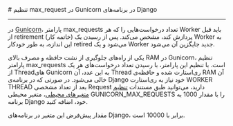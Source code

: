 

<Layout>
<Head>
<title>مستندات تنظیم max_request در Gunicorn در Django - لیارا</title>
</Head>
# تنظیم max_request در Gunicorn در برنامه‌های Django
<hr className="mb-2" />

در <a href="https://gunicorn.org/" className="text-[#2196f3] ">Gunicorn</a>، پارامتر <Important>max_requests</Important> تعداد درخواست‌هایی را که هر Worker باید قبل از retirement (خاتمه کار) پردازش کند، مشخص می‌کند. پس از رسیدن یک Worker به این اندازه، به طور خودکار retired می‌شود و یک Worker جدید جایگزین آن می‌شود. 

یکی از راه‌های جلوگیری از نشت حافظه و مصرف بالای RAM در Gunicorn، تنظیم پارامتر <Important>max_requests</Important> است. با تنظیم این پارامتر، با رسیدن تعداد درخواست‌های هر یک از Threadهای Gunicorn به این عدد، آن Thread ری‌استارت شده و حافظه‌ی RAM آن خالی می‌شود.
در صورتی که در برنا‌مه‌ی Django خود نیاز به ری‌استارت WORKER THREAD بعد از تعداد مشخصی Request دارید، می‌توانید طبق مستندات <a href="/paas/details/envs" className="text-[#2196f3] ">تنظیم متغیرهای محیطی</a>، متغیر محیطی <Important>GUNICORN_MAX_REQUESTS</Important> را با مقدار 1000 به برنامه Django خود، اضافه کنید.

<div className="h-2" />
<Alert variant="info">
<p>
مقدار پیش‌فرض این متغیر در برنامه‌های Django، برابر با 10000 است.
</p>
</Alert>


</Layout>